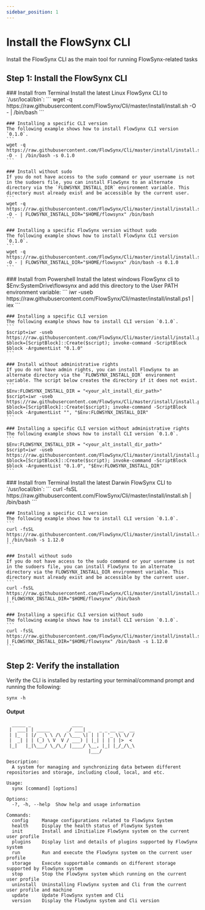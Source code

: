 ```yaml
---
sidebar_position: 1
---
```


# Install the FlowSynx CLI

Install the FlowSynx CLI as the main tool for running FlowSynx-related tasks

## Step 1: Install the FlowSynx CLI

<Tabs groupId="operating-systems">
  <TabItem value="linux" label="Linux">
    ### Install from Terminal
    Install the latest Linux FlowSynx CLI to `/usr/local/bin`:
    ```
    wget -q https://raw.githubusercontent.com/FlowSynx/Cli/master/install/install.sh -O - | /bin/bash
    ```

    ### Installing a specific CLI version
    The following example shows how to install FlowSynx CLI version `0.1.0`.
    ```
    wget -q https://raw.githubusercontent.com/FlowSynx/Cli/master/install/install.sh -O - | /bin/bash -s 0.1.0
    ```

    ### Install without sudo
    If you do not have access to the sudo command or your username is not in the sudoers file, you can install FlowSynx to an alternate directory via the `FLOWSYNX_INSTALL_DIR` environment variable. This directory must already exist and be accessible by the current user.
    ```
    wget -q https://raw.githubusercontent.com/FlowSynx/Cli/master/install/install.sh -O - | FLOWSYNX_INSTALL_DIR="$HOME/flowsynx" /bin/bash
    ```

    ### Installing a specific FlowSynx version without sudo
    The following example shows how to install FlowSynx CLI version `0.1.0`.
    ```
    wget -q https://raw.githubusercontent.com/FlowSynx/Cli/master/install/install.sh -O - | FLOWSYNX_INSTALL_DIR="$HOME/flowsynx" /bin/bash -s 0.1.0
    ```
  </TabItem>
  <TabItem value="windows" label="Windows">
    ### Install from Powershell
    Install the latest windows FlowSynx cli to $Env:SystemDrive\flowsynx and add this directory to the User PATH environment variable:
    ```
    iwr -useb https://raw.githubusercontent.com/FlowSynx/Cli/master/install/install.ps1 | iex
    ```

    ### Installing a specific CLI version
    The following example shows how to install CLI version `0.1.0`.
    ```
    $script=iwr -useb https://raw.githubusercontent.com/FlowSynx/Cli/master/install/install.ps1; $block=[ScriptBlock]::Create($script); invoke-command -ScriptBlock $block -ArgumentList "0.1.0"
    ```
  
    ### Install without administrative rights
    If you do not have admin rights, you can install FlowSynx to an alternate directory via the `FLOWSYNX_INSTALL_DIR` environment variable. The script below creates the directory if it does not exist.
    ```
    $Env:FLOWSYNX_INSTALL_DIR = "<your_alt_install_dir_path>"
    $script=iwr -useb https://raw.githubusercontent.com/FlowSynx/Cli/master/install/install.ps1; $block=[ScriptBlock]::Create($script); invoke-command -ScriptBlock $block -ArgumentList "", "$Env:FLOWSYNX_INSTALL_DIR"
    ```
  
    ### Installing a specific CLI version without administrative rights
    The following example shows how to install CLI version `0.1.0`.
    ```
    $Env:FLOWSYNX_INSTALL_DIR = "<your_alt_install_dir_path>"
    $script=iwr -useb https://raw.githubusercontent.com/FlowSynx/Cli/master/install/install.ps1; $block=[ScriptBlock]::Create($script); invoke-command -ScriptBlock $block -ArgumentList "0.1.0", "$Env:FLOWSYNX_INSTALL_DIR"
    ```
  </TabItem>
  <TabItem value="macos" label="MacOS">
    ### Install from Terminal
    Install the latest Darwin FlowSynx CLI to `/usr/local/bin`:
    ```
    curl -fsSL https://raw.githubusercontent.com/FlowSynx/Cli/master/install/install.sh | /bin/bash
    ```

    ### Installing a specific CLI version
    The following example shows how to install CLI version `0.1.0`.
    ```
    curl -fsSL https://raw.githubusercontent.com/FlowSynx/Cli/master/install/install.sh | /bin/bash -s 1.12.0
    ```

    ### Install without sudo
    If you do not have access to the sudo command or your username is not in the sudoers file, you can install FlowSynx to an alternate directory via the FLOWSYNX_INSTALL_DIR environment variable. This directory must already exist and be accessible by the current user.
    ```
    curl -fsSL https://raw.githubusercontent.com/FlowSynx/Cli/master/install/install.sh | FLOWSYNX_INSTALL_DIR="$HOME/flowsynx" /bin/bash
    ```

    ### Installing a specific CLI version without sudo
    The following example shows how to install CLI version `0.1.0`.
    ```
    curl -fsSL https://raw.githubusercontent.com/FlowSynx/Cli/master/install/install.sh | FLOWSYNX_INSTALL_DIR="$HOME/flowsynx" /bin/bash -s 1.12.0
    ```
  </TabItem>
</Tabs>

## Step 2: Verify the installation
Verify the CLI is installed by restarting your terminal/command prompt and running the following:
```
synx -h
```
#### Output
```
  _____ _               ____
 |  ___| | _____      _/ ___| _   _ _ __ __  __
 | |_  | |/ _ \ \ /\ / \___ \| | | | '_ \\ \/ /
 |  _| | | (_) \ V  V / ___) | |_| | | | |>  <
 |_|   |_|\___/ \_/\_/ |____/ \__, |_| |_/_/\_\
                              |___/

Description:
  A system for managing and synchronizing data between different repositories and storage, including cloud, local, and etc.

Usage:
  synx [command] [options]

Options:
  -?, -h, --help  Show help and usage information

Commands:
  config     Manage configurations related to FlowSynx System
  health     Display the health status of FlowSynx System
  init       Install and iInitialize FlowSynx system on the current user profile
  plugins    Display list and details of plugins supported by FlowSynx system
  run        Run and execute the FlowSynx system on the current user profile
  storage    Execute supportable commands on different storage supported by FlowSynx system
  stop       Stop the FlowSynx system which running on the current user profile
  uninstall  Uninstalling FlowSynx system and Cli from the current user profile and machine
  update     Update FlowSynx system and Cli
  version    Display the FlowSynx system and Cli version
```